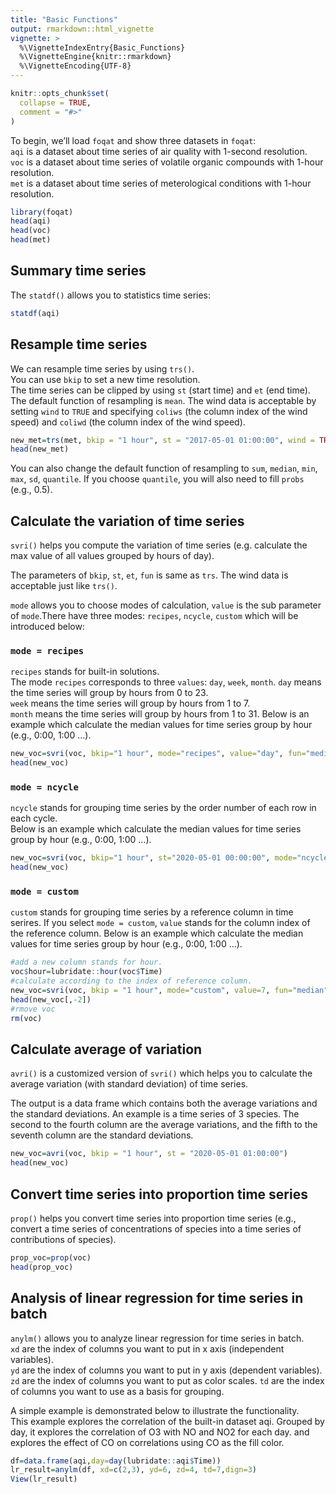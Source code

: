 ```yaml
---
title: "Basic Functions"
output: rmarkdown::html_vignette
vignette: >
  %\VignetteIndexEntry{Basic_Functions}
  %\VignetteEngine{knitr::rmarkdown}
  %\VignetteEncoding{UTF-8}
---
```


```r
knitr::opts_chunk$set(
  collapse = TRUE,
  comment = "#>"
)
```

To begin, we’ll load `foqat` and show three datasets in `foqat`:   
`aqi` is a dataset about time series of air quality with 1-second resolution.  
`voc` is a dataset about time series of volatile organic compounds with 1-hour resolution.   
`met` is a dataset about time series of meterological conditions with 1-hour resolution. 

```r
library(foqat)
head(aqi)
head(voc)
head(met)
```

## Summary time series  

The `statdf()` allows you to statistics time series:

```r
statdf(aqi)
```

## Resample time series  

We can resample time series by using `trs()`.  
You can use `bkip` to set a new time resolution.  
The time series can be clipped by using `st` (start time) and `et` (end time).  
The default function of resampling is `mean`.
The wind data is acceptable by setting `wind` to `TRUE` and specifying `coliws` (the column index of the wind speed) and `coliwd` (the column index of the wind speed).  

```r
new_met=trs(met, bkip = "1 hour", st = "2017-05-01 01:00:00", wind = TRUE, coliws = 4, coliwd = 5)
head(new_met)
```

You can also change the default function of resampling to `sum`, `median`, `min`, `max`, `sd`, `quantile`. If you choose `quantile`, you will also need to fill `probs` (e.g., 0.5).

## Calculate the variation of time series

`svri()` helps you compute the variation of time series (e.g. calculate the max value of all values grouped by hours of day). 

The parameters of `bkip`, `st`, `et`, `fun` is same as `trs`. The wind data is acceptable just like `trs()`.  

`mode` allows you to choose modes of calculation, `value` is the sub parameter of `mode`.There have three modes:  `recipes`, `ncycle`, `custom` which will be introduced below:   

### `mode = recipes`

`recipes` stands for built-in solutions.  
The mode `recipes` corresponds to three `values`: `day`, `week`, `month`. `day` means the time series will group by hours from 0 to 23.  
`week` means the time series will group by hours from 1 to 7.  
`month` means the time series will group by hours from 1 to 31. 
Below is an example which calculate the median values for time series group by hour (e.g., 0:00, 1:00 ...).

```r
new_voc=svri(voc, bkip="1 hour", mode="recipes", value="day", fun="median")
head(new_voc)
```

### `mode = ncycle`

`ncycle` stands for grouping time series by the order number of each row in each cycle.  
Below is an example which calculate the median values for time series group by hour (e.g., 0:00, 1:00 ...). 

```r
new_voc=svri(voc, bkip="1 hour", st="2020-05-01 00:00:00", mode="ncycle", value=24, fun="median")
head(new_voc)
```

### `mode = custom`

`custom` stands for grouping time series by a reference column in time serires. If you select `mode = custom`, `value` stands for the column index of the reference column.
Below is an example which calculate the median values for time series group by hour (e.g., 0:00, 1:00 ...).

```r
#add a new column stands for hour.
voc$hour=lubridate::hour(voc$Time)
#calculate according to the index of reference column.
new_voc=svri(voc, bkip = "1 hour", mode="custom", value=7, fun="median")
head(new_voc[,-2])
#rmove voc 
rm(voc)
```

## Calculate average of variation

`avri()` is a customized version of `svri()` which helps you to calculate the average variation (with standard deviation) of time series.  

The output is a data frame which contains both the average variations and the standard deviations. An example is a time series of 3 species. The second to the fourth column are the average variations, and the fifth to the seventh column are the standard deviations.

```r
new_voc=avri(voc, bkip = "1 hour", st = "2020-05-01 01:00:00")
head(new_voc)
```

## Convert time series into proportion time series

`prop()` helps you convert time series into proportion time series (e.g., convert a time series of concentrations of species into a time series of contributions of species).  

```r
prop_voc=prop(voc)
head(prop_voc)
```

## Analysis of linear regression for time series in batch 

`anylm()` allows you to analyze linear regression for time series in batch.    
`xd` are the index of columns you want to put in x axis (independent variables).  
`yd` are the index of columns you want to put in y axis (dependent variables).  
`zd` are the index of columns you want to put as color scales.
`td` are the index of columns you want to use as a basis for grouping.  

A simple example is demonstrated below to illustrate the functionality.  
This example explores the correlation of the built-in dataset aqi. Grouped by day, it explores the correlation of O3 with NO and NO2 for each day. and explores the effect of CO on correlations using CO as the fill color.  

```r
df=data.frame(aqi,day=day(lubridate::aqi$Time))
lr_result=anylm(df, xd=c(2,3), yd=6, zd=4, td=7,dign=3)
View(lr_result)
```